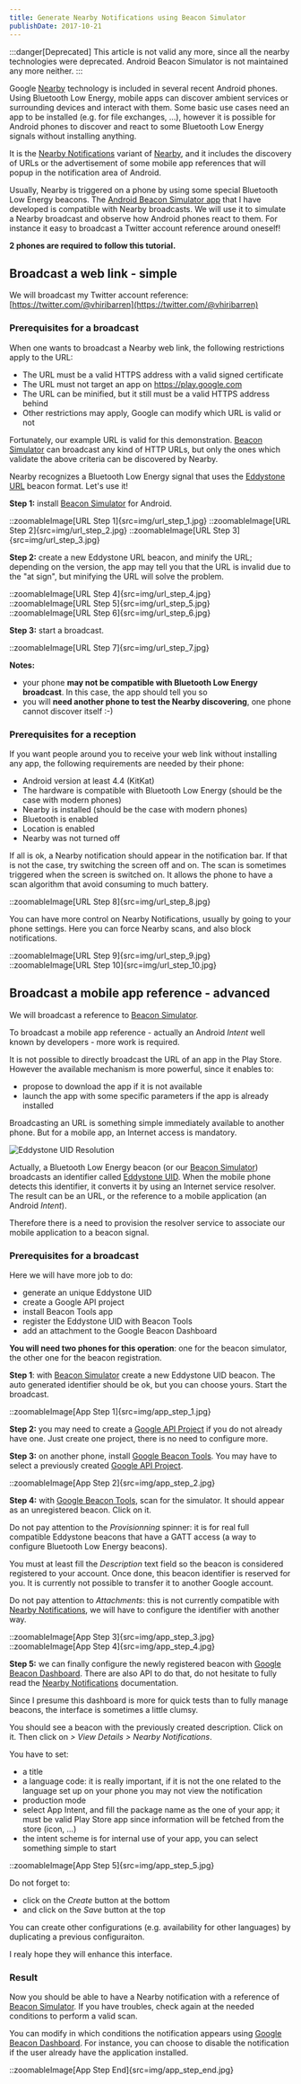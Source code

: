 ```yaml
---
title: Generate Nearby Notifications using Beacon Simulator
publishDate: 2017-10-21
---
```



:::danger[Deprecated]
This article is not valid any more, since all the nearby technologies were
deprecated. Android Beacon Simulator is not maintained any more neither.
:::

Google [Nearby][nearby] technology is included in several recent Android phones.
Using Bluetooth Low Energy, mobile apps can discover ambient services or
surrounding devices and interact with them. Some basic use cases need an app to
be installed (e.g. for file exchanges, ...), however it is possible for Android
phones to discover and react to some Bluetooth Low Energy signals without
installing anything.

It is the [Nearby Notifications][nearby-notifications] variant of
[Nearby][nearby], and it includes the discovery of URLs or the advertisement of
some mobile app references that will popup in the notification area of Android.

Usually, Nearby is triggered on a phone by using some special Bluetooth Low
Energy beacons. The [Android Beacon Simulator app][beacon-simulator] that I have
developed is compatible with Nearby broadcasts. We will use it to simulate a
Nearby broadcast and observe how Android phones react to them. For instance it
easy to broadcast a Twitter account reference around oneself!

**2 phones are required to follow this tutorial.**

## Broadcast a web link - simple

We will broadcast my Twitter account reference:
[https://twitter.com/@vhiribarren](https://twitter.com/@vhiribarren)

### Prerequisites for a broadcast

When one wants to broadcast a Nearby web link, the following restrictions apply
to the URL:

- The URL must be a valid HTTPS address with a valid signed certificate
- The URL must not target an app on https://play.google.com
- The URL can be minified, but it still must be a valid HTTPS address behind
- Other restrictions may apply, Google can modify which URL is valid or not

Fortunately, our example URL is valid for this demonstration.
[Beacon Simulator][beacon-simulator] can broadcast any kind of HTTP URLs, but
only the ones which validate the above criteria can be discovered by Nearby.

Nearby recognizes a Bluetooth Low Energy signal that uses the [Eddystone URL][eddystone-url]
beacon format. Let's use it!


**Step 1:** install [Beacon Simulator][beacon-simulator] for Android.

<VignetteGrid>
  ::zoomableImage[URL Step 1]{src=img/url_step_1.jpg}
  ::zoomableImage[URL Step 2]{src=img/url_step_2.jpg}
  ::zoomableImage[URL Step 3]{src=img/url_step_3.jpg}
</VignetteGrid>

**Step 2:** create a new Eddystone URL beacon, and minify the URL; depending on the
version, the app may tell you that the URL is invalid due to the "at sign", but
minifying the URL will solve the problem.

<VignetteGrid>
  ::zoomableImage[URL Step 4]{src=img/url_step_4.jpg}
  ::zoomableImage[URL Step 5]{src=img/url_step_5.jpg}
  ::zoomableImage[URL Step 6]{src=img/url_step_6.jpg}
</VignetteGrid>

**Step 3:** start a broadcast.

<VignetteGrid>
  ::zoomableImage[URL Step 7]{src=img/url_step_7.jpg}
</VignetteGrid>

**Notes:**

- your phone **may not be compatible with Bluetooth Low Energy broadcast**. In this
case, the app should tell you so
- you will **need another phone to test the Nearby discovering**, one phone cannot
discover itself :-)

### Prerequisites for a reception

If you want people around you to receive your web link without installing any
app, the following requirements are needed by their phone:

- Android version at least 4.4 (KitKat)
- The hardware is compatible with Bluetooth Low Energy (should be the case with modern phones)
- Nearby is installed (should be the case with modern phones)
- Bluetooth is enabled
- Location is enabled
- Nearby was not turned off

If all is ok, a Nearby notification should appear in the notification bar. If that
is not the case, try switching the screen off and on. The scan is sometimes triggered
when the screen is switched on. It allows the phone to have a scan algorithm that
avoid consuming to much battery.

<VignetteGrid>
  ::zoomableImage[URL Step 8]{src=img/url_step_8.jpg}
</VignetteGrid>

You can have more control on Nearby Notifications, usually by going to your phone
settings. Here you can force Nearby scans, and also block notifications.

<VignetteGrid>
  ::zoomableImage[URL Step 9]{src=img/url_step_9.jpg}
  ::zoomableImage[URL Step 10]{src=img/url_step_10.jpg}
</VignetteGrid>

## Broadcast a mobile app reference - advanced

We will broadcast a reference to [Beacon Simulator][beacon-simulator].

To broadcast a mobile app reference - actually an Android *Intent* well known
by developers - more work is required.

It is not possible to directly broadcast the URL of an app in the Play Store.
However the available mechanism is more powerful, since it enables to:

- propose to download the app if it is not available
- launch the app with some specific parameters if the app is already installed

Broadcasting an URL is something simple immediately available to another phone.
But for a mobile app, an Internet access is mandatory.

![Eddystone UID Resolution][eddystone-uid-resolution]

Actually, a Bluetooth Low Energy beacon (or our [Beacon Simulator][beacon-simulator])
broadcasts an identifier called [Eddystone UID][eddystone-uid]. When the mobile
phone detects this identifier, it converts it by using an Internet service
resolver. The result can be an URL, or the reference to a mobile application
(an Android *Intent*).

Therefore there is a need to provision the resolver service to associate our
mobile application to a beacon signal.

### Prerequisites for a broadcast

Here we will have more job to do:

- generate an unique Eddystone UID
- create a Google API project
- install Beacon Tools app
- register the Eddystone UID with Beacon Tools
- add an attachment to the Google Beacon Dashboard

**You will need two phones for this operation**: one for the beacon simulator,
the other one for the beacon registration.

**Step 1**: with [Beacon Simulator][beacon-simulator] create a new Eddystone UID
beacon. The auto generated identifier should be ok, but you can choose yours.
Start the broadcast.

<VignetteGrid>
  ::zoomableImage[App Step 1]{src=img/app_step_1.jpg}
</VignetteGrid>

**Step 2:** you may need to create a [Google API Project][google-api-project]
if you do not already have one. Just create one project, there is no need to
configure more.

**Step 3:** on another phone, install [Google Beacon Tools][beacon-tools]. You
may have to select a previously created [Google API Project][google-api-project].

<VignetteGrid>
  ::zoomableImage[App Step 2]{src=img/app_step_2.jpg}
</VignetteGrid>

**Step 4:** with [Google Beacon Tools][beacon-tools], scan for the simulator.
It should appear as an unregistered beacon. Click on it.

Do not pay attention to the *Provisionning* spinner: it is for real full compatible
Eddystone beacons that have a GATT access (a way to configure Bluetooth Low Energy
beacons).

You must at least fill the *Description* text field so the beacon is considered
registered to your account. Once done, this beacon identifier is reserved for
you. It is currently not possible to transfer it to another Google account.

Do not pay attention to *Attachments*: this is not currently compatible with
[Nearby Notifications][nearby-notifications], we will have to configure the
identifier with another way.

<VignetteGrid>
  ::zoomableImage[App Step 3]{src=img/app_step_3.jpg}
  ::zoomableImage[App Step 4]{src=img/app_step_4.jpg}
</VignetteGrid>

**Step 5:** we can finally configure the newly registered beacon with
[Google Beacon Dashboard][google-beacon-dashboard]. There are also API to do
that, do not hesitate to fully read the [Nearby Notifications][nearby-notifications]
documentation.

Since I presume this dashboard is more for quick tests than to fully manage
beacons, the interface is sometimes a little clumsy.

You should see a beacon with the previously created description. Click on it.
Then click on *> View Details > Nearby Notifications*.

You have to set:

- a title
- a language code: it is really important, if it is not the one related to the language
  set up on your phone you may not view the notification
- production mode
- select App Intent, and fill the package name as the one of your app; it must be valid
  Play Store app since information will be fetched from the store (icon, ...)
- the intent scheme is for internal use of your app, you can select something simple to start

<VignetteGrid>
  ::zoomableImage[App Step 5]{src=img/app_step_5.jpg}
</VignetteGrid>

Do not forget to:

- click on the *Create* button at the bottom
- and click on the *Save* button at the top

You can create other configurations (e.g. availability for other languages) by
duplicating a previous configuraiton.

I realy hope they will enhance this interface.

### Result

Now you should be able to have a Nearby notification with a reference of
[Beacon Simulator][beacon-simulator]. If you have troubles, check again at the
needed conditions to perform a valid scan.

You can modify in which conditions the notification appears using
[Google Beacon Dashboard][google-beacon-dashboard]. For instance, you can choose
to disable the notification if the user already have the application installed.

<VignetteGrid>
  ::zoomableImage[App Step End]{src=img/app_step_end.jpg}
</VignetteGrid>


[nearby]: https://developers.google.com/nearby
[nearby-notifications]: https://developers.google.com/nearby/notifications/overview
[beacon-simulator]: https://play.google.com/store/apps/details?id=net.alea.beaconsimulator
[beacon-tools]: https://play.google.com/store/apps/details?id=com.google.android.apps.location.beacon.beacontools
[eddystone-url]: https://github.com/google/eddystone/tree/master/eddystone-url
[eddystone-uid]: https://github.com/google/eddystone/tree/master/eddystone-uid
[google-api-project]: https://console.developers.google.com/apis/
[google-beacon-dashboard]: https://developers.google.com/beacons/dashboard

[eddystone-uid-resolution]: img/eddystone-uid-resolution.jpg
